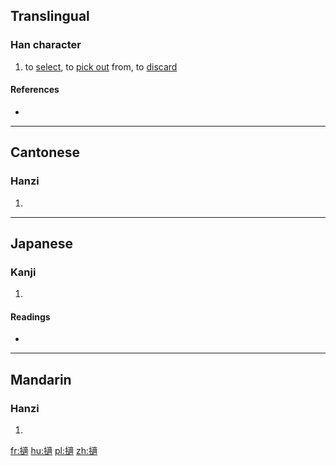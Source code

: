 ==Translingual==

===Han character===
{{Han char|rn=64|rad=手|as=15|sn=18|four=5003<sub>2</sub>|canj=手卜卜月 (QYYB)|ids=⿰[[扌]][[適]]}}

# to [[select]], to [[pick out]] from, to [[discard]]

====References====
* {{Han ref|kx=0461.300|dkj=12922|dj=0811.020|hdz=31975.080|uh=64FF|ud=25855|bh=EFD1|bd=61393}}

----

==Cantonese==

===Hanzi===
{{yue-hanzi|jyut=[[tik1]], [[zek3]]|y=tik1, jek3}}

# {{defn|lang=yue|sort=手15}}

----

==Japanese==

===Kanji===
{{ja-kanji|grade=|rs=手15}}

# {{defn|lang=ja|sort=手15}}

====Readings====
* {{ja-readings|on=[[てき]] (teki), [[じゃく]] (jaku), [[ちゃく]] (chaku)|kun=[[かく]] (kaku)}}

----

==Mandarin==

===Hanzi===
{{cmn-hanzi|pin=[[tī]] ([[ti1]]), [[zhì]] ([[zhi4]])|wg=t'i<sup>1</sup>, chih<sup>4</sup>}}

# {{defn|lang=cmn|sort=手15}}

[[fr:擿]]
[[hu:擿]]
[[pl:擿]]
[[zh:擿]]